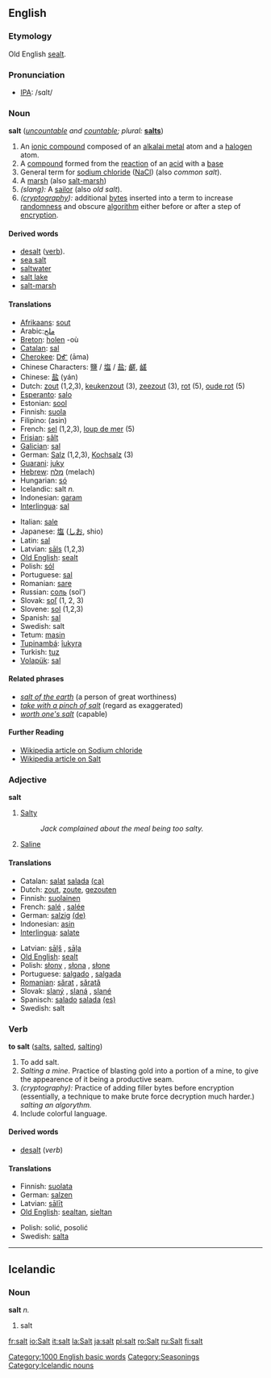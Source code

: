 ==English==
===Etymology===
Old English [[sealt]].

===Pronunciation===
*[[w:IPA|IPA]]: /sɑlt/

===Noun===
'''salt''' (''[[uncountable]] and [[countable]]; plural:'' '''[[salts]]''')
# An [[ionic compound]] composed of an [[alkalai metal]] atom and a [[halogen]] atom.
# A [[compound]] formed from the [[reaction]] of an [[acid]] with a [[base]]
# General term for [[sodium chloride]] ([[NaCl]]) (also ''common salt'').
# A [[marsh]] (also [[salt-marsh]])
# ''(slang):'' A [[sailor]] (also ''old salt'').
# ''([[cryptography]]):'' additional [[bytes]] inserted into a term to increase [[randomness]] and obscure [[algorithm]] either before or after a step of [[encryption]].

====Derived words====
*[[desalt]] ([[verb]]).
*[[sea salt]]
*[[saltwater]]
*[[salt lake]]
*[[salt-marsh]]

====Translations====
{{top}}
*[[Afrikaans]]: [[sout]]
*Arabic:[[ملح]]
*[[Breton]]: [[holen]] {{m}} -où {{p}}
*[[Catalan]]: [[sal]] {{f}}
*[[Cherokee]]: [[ᎠᎹ]] (āma)
*Chinese Characters: [[鹽]] / [[塩]] / [[盐]]; [[鹺]], [[鹾]]
*Chinese: [[盐]] (yán)
*Dutch: [[zout]] {{n}} (1,2,3), [[keukenzout]] {{n}} (3), [[zeezout]] {{n}} (3), [[rot]] {{m}} (5),  [[oude rot]] {{m}} (5)
*[[Esperanto]]: [[salo]]
*Estonian: [[sool]]
*Finnish: [[suola]]
*Filipino: (asin)
*French: [[sel]] {{m}} (1,2,3), [[loup de mer]] {{m}} (5)
*[[Frisian]]: [[sâlt]]
*[[Galician]]: [[sal]]
*German: [[Salz]] {{n}} (1,2,3), [[Kochsalz]] {{n}} (3)
*[[Guarani]]: [[juky]]
*[[Hebrew]]: [[מלח]] (melach)
*Hungarian: [[só]]
*Icelandic: salt ''n.''
*Indonesian: [[garam]]
*[[Interlingua]]: [[sal]] 
{{mid}}
*Italian: [[sale]] {{m}}
*Japanese: [[塩]] ([[しお]], shio)
*Latin: [[sal]]
*Latvian: [[sāls]] {{f}} (1,2,3)
*[[Old English]]: [[sealt]] {{n}}
*Polish: [[sól]] {{f}}
*Portuguese: [[sal]] {{m}}
*Romanian: [[sare]] {{f}}
*Russian: [[соль]] (sol')
*Slovak: [[soľ]] {{f}} (1, 2, 3)
*Slovene: [[sol]] {{f}} (1,2,3)
*Spanish: [[sal]] {{f}}
*Swedish: salt
*Tetum: [[masin]]
*[[Tupinambá]]: [[îukyra]]
*Turkish: [[tuz]]
*[[Volapük]]: [[sal]]
{{bottom}}

====Related phrases====
*''[[salt of the earth]]'' (a person of great worthiness)
*''[[take with a pinch of salt]]'' (regard as exaggerated)
*''[[worth one's salt]]'' (capable)

====Further Reading====
*[[w:Sodium_chloride|Wikipedia article on Sodium chloride]]
*[[w:Salt|Wikipedia article on Salt]]

===Adjective===
'''salt'''

#[[Salty]]
#:''Jack complained about the meal being too salty.''
#[[Saline]]

====Translations====
{{top}}
*Catalan: [[salat]] {{m}} [[salada]] {{f}} [[:ca:salat|(ca)]]
*Dutch: [[zout]], [[zoute]], [[gezouten]]
*Finnish: [[suolainen]]
*French: [[salé]] {{m}}, [[salée]] {{f}}
*German: [[salzig]] [[:de:salzig|(de)]]
*Indonesian: [[asin]]
*[[Interlingua]]: [[salate]]
{{mid}}
*Latvian: [[sāļš]] {{m}}, [[sāļa]] {{f}}
*[[Old English]]: [[sealt]]
*Polish: [[słony]] {{m}}, [[słona]] {{f}}, [[słone]] {{n}}
*Portuguese: [[salgado]] {{m}}, [[salgada]] {{f}}
*[[Romanian]]: [[sărat]] {{m}}, [[sărată]] {{f}}
*Slovak: [[slaný]] {{m}}, [[slaná]] {{f}}, [[slané]] {{n}}
*Spanisch: [[salado]] {{m}} [[salada]] {{f}} [[:es:salado|(es)]]
*Swedish: salt
{{bottom}}

===Verb===
'''to salt''' ([[salts]], [[salted]], [[salting]])
# To add salt.
# ''Salting a mine''. Practice of blasting gold into a portion of a mine, to give the appearence of it being a productive seam.
# ''(cryptography):'' Practice of adding filler bytes before encryption (essentially, a technique to make brute force decryption much harder.)  ''salting an algorythm.''
# Include colorful language.

====Derived words====
*[[desalt]] (''verb'')

====Translations====
{{top}}
*Finnish: [[suolata]]
*German: [[salzen]]
*Latvian: [[sālīt]]
*[[Old English]]: [[sealtan]], [[sieltan]]
{{mid}}
*Polish: solić, posolić
*Swedish: [[salta]]
{{bottom}}

[[Category:1000 English basic words]]
[[Category:Seasonings]]

----

== Icelandic ==

=== Noun ===

'''salt''' ''n.''

# salt

[[Category:Icelandic nouns]]
[[fr:salt]]
[[io:Salt]]
[[it:salt]]
[[la:Salt]]
[[ja:salt]]
[[pl:salt]]
[[ro:Salt]]
[[ru:Salt]]
[[fi:salt]]